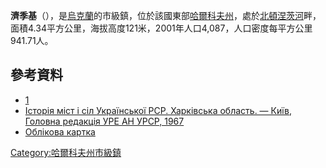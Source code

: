 {{no footnotes|time=2015-09-16T01:01:40+00:00}}
{{coord|49|41|46|N|36|23|56|E|scale:30000_region:UA|display=title}}

'''濟季基'''（{{lang-uk|Зідьки}}），是[[烏克蘭|烏克蘭]]的市級鎮，位於該國東部[[哈爾科夫州|哈爾科夫州]]，處於[[北頓涅茨河|北頓涅茨河]]畔，面積4.34平方公里，海拔高度121米，2001年人口4,087，人口密度每平方公里941.71人。

==參考資料==
*[http://weather.in.ua/ua/har%27kovskaja/9016] {{Wayback|url=http://weather.in.ua/ua/har%27kovskaja/9016 |date=20160305072146 }}
* [https://web.archive.org/web/20110101152225/http://www.igsu.org.ua/Harkovskja.obl/Zmievskij.rajon/Zidxki.html Історія міст і сіл Української РСР. Харківська область. — Київ, Головна редакція УРЕ АН УРСР, 1967]
*[http://gska2.rada.gov.ua/pls/z7502/A005?rdat1=03.07.2008&rf7571=33049 Облікова картка]{{dead link|date=2018年3月 |bot=InternetArchiveBot |fix-attempted=yes }}

{{DEFAULTSORT:Зідьки}}
[[Category:哈爾科夫州市級鎮|Category:哈爾科夫州市級鎮]]


{{Kharkiv-geo-stub}}